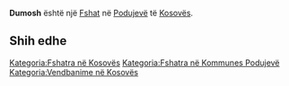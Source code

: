 {{Fshat në Kosovës
 | Emri                = Dumosh
| sqi_N_name = Dumosh
| sqi_N_FULL_NAME_RO = Dumosh
| sqi_N_FULL_NAME_ND_RO = Dumosh
| sqi_N_SORT_NAME_RG = DUMOSH
| sqi_N_FULL_NAME_RG = Dumosh
| sqi_N_FULL_NAME_ND_RG = Dumosh
| sqi_V_name = Dumoshi
| sqi_V_FULL_NAME_RO = Dumoshi
| sqi_V_FULL_NAME_ND_RO = Dumoshi
| sqi_V_SORT_NAME_RG = DUMOSHI
| sqi_V_FULL_NAME_RG = Dumoshi
| sqi_V_FULL_NAME_ND_RG = Dumoshi
| srp_N_name = Dumoš
| srp_N_FULL_NAME_RO = Dumoš
| srp_N_FULL_NAME_ND_RO = Dumos
| srp_N_SORT_NAME_RG = DUMOS
| srp_N_FULL_NAME_RG = Dumoš
| srp_N_FULL_NAME_ND_RG = Dumos
| srp_NS_name = Думош
| srp_NS_FULL_NAME_RO = Думош
| srp_NS_FULL_NAME_ND_RO = Думош
| srp_NS_SORT_NAME_RG = ДУМОШ
| srp_NS_FULL_NAME_RG = Думош
| srp_NS_FULL_NAME_ND_RG = Думош
| srp_V_name = Dumaš
| srp_V_FULL_NAME_RO = Dumaš
| srp_V_FULL_NAME_ND_RO = Dumas
| srp_V_SORT_NAME_RG = DUMAS
| srp_V_FULL_NAME_RG = Dumaš
| srp_V_FULL_NAME_ND_RG = Dumas

 | Emri (Rasa dhanore) = 
 | Figura              = 
 | Shteti              = Kosovo
 | Komuna              = Podujevë
 | Kodi postar         = 
 | Sipërfaqja          = 

 | Popullsia           = 

 | Regj. i popullsisë  = 
 | Dend. e popullsisë  = 
 | Faqja zyrtare       = 
 <!--- Koordinatat ----> 
 | Gjerësia            = 42.854722
 | Gjatësia            = 21.217222
 | Lartësia            = 
}}
'''Dumosh''' është një [[Fshat]] në [[Podujevë]] të [[Kosovës]].

<!-- == Gjeografia == -->
<!-- == Historia == -->
<!-- == Demografia == -->
== Shih edhe ==
{{Komuna Podujevë}}
{{Kosovo-Administrata-Cung}}

[[Kategoria:Fshatra në Kosovës]]
[[Kategoria:Fshatra në Kommunes Podujevë]]
[[Kategoria:Vendbanime në Kosovës]]